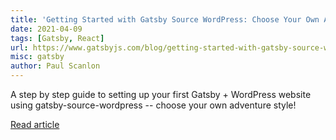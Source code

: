---
title: 'Getting Started with Gatsby Source WordPress: Choose Your Own Adventure'
date: 2021-04-09
tags: [Gatsby, React]
url: https://www.gatsbyjs.com/blog/getting-started-with-gatsby-source-wordpress-choose-your-own-adventure/
misc: gatsby
author: Paul Scanlon
---

A step by step guide to setting up your first Gatsby + WordPress website using gatsby-source-wordpress -- choose your
own adventure style!

[Read article](https://www.gatsbyjs.com/blog/getting-started-with-gatsby-source-wordpress-choose-your-own-adventure/)
